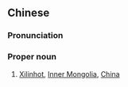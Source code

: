{{also|锡林浩特}}
==Chinese==
{{zh-forms|s=锡林浩特}}

===Pronunciation===
{{zh-pron
|m=錫línhàotè,cap=y,2cap=y
|cat=propn
}}

===Proper noun===
{{zh-proper noun}}

# [[Xilinhot]], [[Inner Mongolia]], [[China]]

{{zh-cat|Cities}}